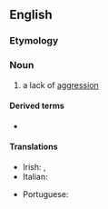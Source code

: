 ==English==

===Etymology===
{{prefix|non|aggression|lang=en}}

===Noun===
{{en-noun|-|s}}

# a lack of [[aggression]]

====Derived terms====
* {{l|en|non-aggression pact}}

====Translations====
{{trans-top|a lack of aggression}}
* Irish: {{t|ga|neamhionsaitheacht|f}}, {{t|ga|neamhionsaí|m}}
* Italian: {{t|it|non belligeranza|f}}
{{trans-mid}}
* Portuguese: {{t|pt|[[não]]-[[agressão]]|f}}
{{trans-bottom}}